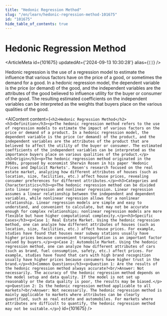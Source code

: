 ```yaml
---
title: "Hedonic Regression Method"
slug: "/en/learn/hedonic-regression-method-101675"
id: "101675"
hide_table_of_contents: true
---
```



# Hedonic Regression Method

<ArticleMeta id={101675} updatedAt={'2024-09-13 10:30:28'} alias={`[]`} />
<div className='border-solid border-b border-t-0 my-4 border-[var(--ifm-color-gray-300)]' />

Hedonic regression is the use of a regression model to estimate the influence that various factors have on the price of a good, or sometimes the demand for a good. In a hedonic regression model, the dependent variable is the price (or demand) of the good, and the independent variables are the attributes of the good believed to influence utility for the buyer or consumer of the good. The resulting estimated coefficients on the independent variables can be interpreted as the weights that buyers place on the various qualities of the good.

<AIContent content={`<h2>Hedonic Regression Method</h2><h3>Definition</h3><p>The hedonic regression method refers to the use of regression models to estimate the impact of various factors on the price or demand of a product. In a hedonic regression model, the dependent variable is the price (or demand) of the product, and the independent variables are the attributes of the product that are believed to affect the utility of the buyer or consumer. The estimated coefficients of the independent variables can be interpreted as the importance buyers place on various qualities of the product.</p><h3>Origin</h3><p>The hedonic regression method originated in the 1960s, proposed by economist Sherwin Rosen in his paper 'Hedonic Prices and Implicit Markets'. Rosen's research focused on the real estate market, analyzing how different attributes of houses (such as location, size, facilities, etc.) affect house prices, revealing consumer preferences for different attributes.</p><h3>Categories and Characteristics</h3><p>The hedonic regression method can be divided into linear regression and nonlinear regression. Linear regression assumes a linear relationship between the independent and dependent variables, while nonlinear regression allows for a nonlinear relationship. Linear regression models are simple and easy to understand, and convenient to calculate, but may not be accurate enough for complex relationships; nonlinear regression models are more flexible but have higher computational complexity.</p><h3>Specific Cases</h3><p>Case 1: Real Estate Market. Using the hedonic regression method, one can analyze how different attributes of houses (such as location, size, facilities, etc.) affect house prices. For example, studies have found that houses near subway stations usually have higher prices because convenient transportation is an important factor valued by buyers.</p><p>Case 2: Automobile Market. Using the hedonic regression method, one can analyze how different attributes of cars (such as brand, fuel consumption, safety, etc.) affect prices. For example, studies have found that cars with high brand recognition usually have higher prices because consumers have higher trust in the brand.</p><h3>Common Questions</h3><p>Question 1: Are the results of the hedonic regression method always accurate?<br/>Answer: Not necessarily. The accuracy of the hedonic regression method depends on the model setup and data quality. If the model is not set up reasonably or the data quality is poor, the results may be biased.</p><p>Question 2: Is the hedonic regression method applicable to all markets?<br/>Answer: Not necessarily. The hedonic regression method is mainly applicable to markets where attributes can be clearly quantified, such as real estate and automobiles. For markets where attributes are difficult to quantify, the hedonic regression method may not be suitable.</p>`} id={101675} />
